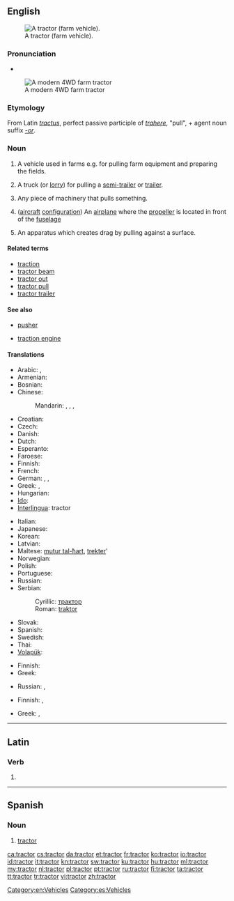 ==English==
{{wikipedia}}
[[Image:Massey Ferguson 175 red tractor September 2005.jpg|thumb|right|A tractor (farm vehicle).]]

===Pronunciation===
* {{audio|en-us-tractor.ogg|Audio (US)}}

[[Image:Modern-tractor.jpg|thumb|A modern 4WD farm tractor]]

===Etymology===
From Latin ''[[tractus]]'', perfect passive participle of ''[[trahere]]'', "pull", + agent noun suffix ''[[-or]]''.

===Noun===
{{en-noun}}

# {{context|agriculture}} A vehicle used in farms e.g. for pulling farm equipment and preparing the fields.
# {{US}} A truck (or [[lorry]]) for pulling a [[semi-trailer]] or [[trailer]].<!-- we don't use this in Australia - not sure about UK -->
# Any piece of machinery that pulls something.
# {{aviation}} ([[aircraft]] [[configuration]]) An [[airplane]] where the [[propeller]] is located in front of the [[fuselage]]
# {{rfv-sense}} An apparatus which creates drag by pulling against a surface.

====Related terms====
* [[traction]]
* [[tractor beam]]
* [[tractor out]]
* [[tractor pull]]
* [[tractor trailer]]

====See also====
* {{sense|aviation}} [[pusher]]
* {{sense|agriculture}} [[traction engine]]

====Translations====
{{trans-top|farm vehicle}}
* Arabic: {{t|ar|جرار|m|tr=jaraar}},  {{t|ar|تراكتور|m|tr=taraaktuur}}
* Armenian: {{t|hy|տրակտոր|tr=traktor|sc=Armn}}
* Bosnian: {{t-|bs|traktor|m}}
* Chinese:
*: Mandarin: {{t|cmn|拖拉機|sc=Hani}},  {{t|cmn|拖拉机|tr=tuōlājī|sc=Hani}},  {{t|cmn|鐵牛|sc=Hani}},  {{t|cmn|铁牛|tr=tiěniú|sc=Hani}}
* Croatian: {{t-|hr|traktor|m}}
* Czech: {{t-|cs|traktor|m}}
* Danish: {{t+|da|traktor}}
* Dutch: {{t+|nl|tractor}}
* Esperanto: {{t|eo|traktoro}}
* Faroese: {{t|fo|traktorur|m}}
* Finnish: {{t-|fi|traktori}}
* French: {{t+|fr|tracteur|m}}
* German: {{t+|de|Traktor|m}}, {{qualifier|North German}} {{t|de|Trecker|m}}, {{t|de|Schlepper|m}}
* Greek: {{t-|el|ελκυστήρας|m|tr=elkystíras}}, {{qualifier|colloquial}} {{t+|el|τρακτέρ|n|tr=traktér}}
* Hungarian: {{t+|hu|traktor}}
* [[Ido]]: {{t|io|traktoro}}
* [[Interlingua]]: tractor
{{trans-mid}}
* Italian: {{t+|it|trattore|m}}
* Japanese: {{t-|ja|トラクター|tr=torakutā}}
* Korean: {{t-|ko|트랙타|tr=teuraekteo|sc=Hang}}
* Latvian: {{t|lv|traktors|xs=Latvian}}
* Maltese: [[mutur tal-ħart]], [[trekter]]'
* Norwegian: {{t-|no|traktor|m}}
* Polish: {{t+|pl|traktor|m}}
* Portuguese: {{t+|pt|trator|m}}
* Russian: {{t+|ru|трактор|m|tr=tráktor}}
* Serbian:
*: Cyrillic: [[трактор#Serbian|трактор]] {{m}}
*: Roman: [[traktor#Serbian|traktor]] {{m}}
* Slovak: {{t-|sk|traktor|m}}
* Spanish: {{t-|es|tractor|m}}
* Swedish: {{t+|sv|traktor}}
* Thai: {{t|th|รถแทรกเตอร์|tr=rót-trâek-dtêr}}
* [[Volapük]]: {{t|vo|träktor}}
{{trans-bottom}}

{{trans-top|truck (or lorry) for pulling a trailer}}
* Finnish: {{t-|fi|vetoauto}}
* Greek: {{t+|el|γερανός|m|tr=geranós}}
{{trans-mid}}
* Russian: {{t+|ru|трактор-тягач|m|tr=tráktor-tjagáč}}, {{t+|ru|тягач|m|tr=tjagáč}}
{{trans-bottom}}

{{trans-top|any piece of machinery that pulls something}}
* Finnish: {{t|fi|vetolaite}},  {{t+|fi|veturi}}
{{trans-mid}}
* Greek: {{t+|el|γερανός|m|tr=geranós}}, {{t-|el|ελκυστήρας|m|tr=elkystíras}}
{{trans-bottom}}

{{trans-top|aircraft configuration}}
{{trans-mid}}
{{trans-bottom}}

{{trans-top|apparatus which creates drag by pulling against a surface}}
{{trans-mid}}
{{trans-bottom}}

[[Category:en:Vehicles]]

----

==Latin==

===Verb===
{{la-verb-form|tractor}}

# {{conjugation of|tracto|tractō|1|s|pres|pass|ind|lang=la}}

----

==Spanish==

===Noun===
{{es-noun|m|pl=tractores}}

# [[#English|tractor]]

[[Category:es:Vehicles]]

[[ca:tractor]]
[[cs:tractor]]
[[da:tractor]]
[[et:tractor]]
[[fr:tractor]]
[[ko:tractor]]
[[io:tractor]]
[[id:tractor]]
[[it:tractor]]
[[kn:tractor]]
[[sw:tractor]]
[[ku:tractor]]
[[hu:tractor]]
[[ml:tractor]]
[[my:tractor]]
[[nl:tractor]]
[[pl:tractor]]
[[pt:tractor]]
[[ru:tractor]]
[[fi:tractor]]
[[ta:tractor]]
[[tt:tractor]]
[[tr:tractor]]
[[vi:tractor]]
[[zh:tractor]]